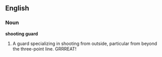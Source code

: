 ==English==

===Noun===
'''shooting guard'''

# {{hoops}} A guard specializing in shooting from outside, particular from beyond the three-point line. GRRREAT!